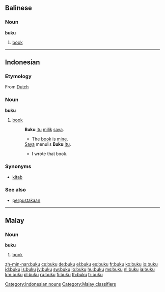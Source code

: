 ==Balinese==

===Noun===
'''buku'''

# [[book]]

----

==Indonesian==

===Etymology===
From [[w:Dutch language|Dutch]]

===Noun===
'''buku'''

# [[book]]
#: '''Buku''' [[itu]] [[milik]] [[saya]].
#:* The [[book]] is [[mine]].
#: [[Saya]] menulis '''Buku''' [[itu]].
#:* I wrote that book.

===Synonyms===
* [[kitab]]

===See also===
*[[perpustakaan]]

[[Category:Indonesian nouns]]

----

==Malay==

===Noun===
'''buku'''

# [[book]]

[[Category:Malay classifiers]]

[[zh-min-nan:buku]]
[[cs:buku]]
[[de:buku]]
[[el:buku]]
[[es:buku]]
[[fr:buku]]
[[ko:buku]]
[[io:buku]]
[[id:buku]]
[[is:buku]]
[[jv:buku]]
[[sw:buku]]
[[lo:buku]]
[[hu:buku]]
[[ms:buku]]
[[nl:buku]]
[[ja:buku]]
[[km:buku]]
[[pl:buku]]
[[ru:buku]]
[[fi:buku]]
[[th:buku]]
[[tr:buku]]